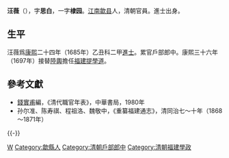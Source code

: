 '''汪薇'''（{{bd|？||？|catIdx=}}），字'''思白'''，一字'''棣园'''。[[江南省|江南]][[歙县|歙县]]人，清朝官員。進士出身。

== 生平 ==
汪薇爲[[康熙|康熙]]二十四年（1685年）乙丑科二甲[[進士|進士]]。累官戶部郎中。康熙三十六年（1697年）接替[[陸輿|陸輿]]擔任[[福建|福建]][[提學道|提學道]]。

==參考文獻==
*[[錢實甫|錢實甫]]編，《清代職官年表》，中華書局，1980年
*孙尔准、陈寿祺、程祖洛、魏敬中，《重纂福建通志》，清同治七～十年（1868～1871年）

{{-}}
{{start box}}
{{s-off}}
{{s-before|[[陸輿|陸輿]]}}
{{s-title|[[清朝福建學政列表|福建提學道]]|<small>康熙三十六年正月廿九辛巳（1697年2月20日）任</small>}}
{{s-after|[[司百職|司百職]]}}
{{end box}}

{{康熙二十四年乙丑科殿試金榜}}

{{Authority control}}

{{DEFAULTSORT:Wang汪}}
[[Category:汪姓|W]]
[[Category:歙縣人|Category:歙縣人]]
[[Category:清朝戶部郎中|Category:清朝戶部郎中]]
[[Category:清朝福建學政|Category:清朝福建學政]]